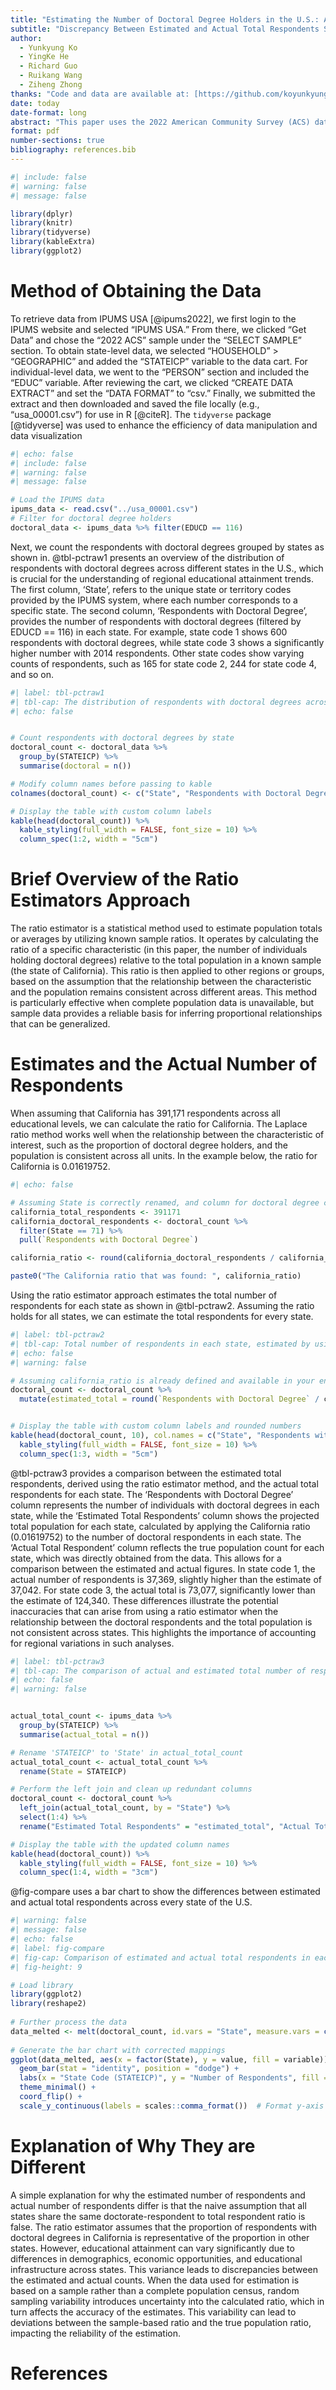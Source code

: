 ```yaml
---
title: "Estimating the Number of Doctoral Degree Holders in the U.S.: A Comparative Analysis Using Laplace Ratio Estimators"
subtitle: "Discrepancy Between Estimated and Actual Total Respondents Show Regional Variations in Educational Attainment"
author: 
  - Yunkyung Ko
  - YingKe He
  - Richard Guo
  - Ruikang Wang
  - Ziheng Zhong
thanks: "Code and data are available at: [https://github.com/koyunkyung/state_respondents](https://github.com/koyunkyung/state_respondents)."
date: today
date-format: long
abstract: "This paper uses the 2022 American Community Survey (ACS) data from IPUMS USA to estimate the total number of respondents with doctoral degrees across U.S. states using the Laplace ratio estimator. The estimated totals are compared to actual state-level respondent counts, highlighting discrepancies caused by regional variations in educational attainment. The results emphasize the limitations of applying a single ratio across diverse states and suggest that regional differences should be accounted for when using such estimation methods."
format: pdf
number-sections: true
bibliography: references.bib
---
```


```r
#| include: false
#| warning: false
#| message: false

library(dplyr)
library(knitr)
library(tidyverse)
library(kableExtra)
library(ggplot2)
```

# Method of Obtaining the Data

To retrieve data from IPUMS USA [@ipums2022], we first login to the IPUMS website and selected "IPUMS USA." From there, we clicked "Get Data" and chose the "2022 ACS" sample under the "SELECT SAMPLE" section. To obtain state-level data, we selected "HOUSEHOLD" \> "GEOGRAPHIC" and added the "STATEICP" variable to the data cart. For individual-level data, we went to the "PERSON" section and included the "EDUC" variable. After reviewing the cart, we clicked "CREATE DATA EXTRACT" and set the "DATA FORMAT" to "csv." Finally, we submitted the extract and then downloaded and saved the file locally (e.g., "usa_00001.csv") for use in R [@citeR]. The `tidyverse` package [@tidyverse] was used to enhance the efficiency of data manipulation and data visualization

```r
#| echo: false
#| include: false
#| warning: false
#| message: false

# Load the IPUMS data
ipums_data <- read.csv("../usa_00001.csv")
# Filter for doctoral degree holders
doctoral_data <- ipums_data %>% filter(EDUCD == 116)
```

Next, we count the respondents with doctoral degrees grouped by states as shown in. @tbl-pctraw1 presents an overview of the distribution of respondents with doctoral degrees across different states in the U.S., which is crucial for the understanding of regional educational attainment trends. The first column, 'State', refers to the unique state or territory codes provided by the IPUMS system, where each number corresponds to a specific state. The second column, 'Respondents with Doctoral Degree', provides the number of respondents with doctoral degrees (filtered by EDUCD == 116) in each state. For example, state code 1 shows 600 respondents with doctoral degrees, while state code 3 shows a significantly higher number with 2014 respondents. Other state codes show varying counts of respondents, such as 165 for state code 2, 244 for state code 4, and so on.

```r
#| label: tbl-pctraw1
#| tbl-cap: The distribution of respondents with doctoral degrees across states with different STATEICPs (**Note:** The table is being displayed with only the first part shown to optimize space.)
#| echo: false


# Count respondents with doctoral degrees by state
doctoral_count <- doctoral_data %>%
  group_by(STATEICP) %>%
  summarise(doctoral = n())

# Modify column names before passing to kable
colnames(doctoral_count) <- c("State", "Respondents with Doctoral Degree")

# Display the table with custom column labels
kable(head(doctoral_count)) %>%
  kable_styling(full_width = FALSE, font_size = 10) %>%
  column_spec(1:2, width = "5cm")

```

# Brief Overview of the Ratio Estimators Approach

The ratio estimator is a statistical method used to estimate population totals or averages by utilizing known sample ratios. It operates by calculating the ratio of a specific characteristic (in this paper, the number of individuals holding doctoral degrees) relative to the total population in a known sample (the state of California). This ratio is then applied to other regions or groups, based on the assumption that the relationship between the characteristic and the population remains consistent across different areas. This method is particularly effective when complete population data is unavailable, but sample data provides a reliable basis for inferring proportional relationships that can be generalized.

# Estimates and the Actual Number of Respondents

When assuming that California has 391,171 respondents across all educational levels, we can calculate the ratio for California. The Laplace ratio method works well when the relationship between the characteristic of interest, such as the proportion of doctoral degree holders, and the population is consistent across all units. In the example below, the ratio for California is 0.01619752. 

```r
#| echo: false

# Assuming State is correctly renamed, and column for doctoral degree count is "Respondents with Doctoral Degree"
california_total_respondents <- 391171
california_doctoral_respondents <- doctoral_count %>%
  filter(State == 71) %>%
  pull(`Respondents with Doctoral Degree`)

california_ratio <- round(california_doctoral_respondents / california_total_respondents, 5)

paste0("The California ratio that was found: ", california_ratio)

```

Using the ratio estimator approach estimates the total number of respondents for each state as shown in @tbl-pctraw2. Assuming the ratio holds for all states, we can estimate the total respondents for every state.


```r
#| label: tbl-pctraw2
#| tbl-cap: Total number of respondents in each state, estimated by using the ratio estimators approach (**Note:** The table is being displayed with only the first part shown to optimize space.)
#| echo: false
#| warning: false

# Assuming california_ratio is already defined and available in your environment
doctoral_count <- doctoral_count %>%
  mutate(estimated_total = round(`Respondents with Doctoral Degree` / california_ratio, 2))


# Display the table with custom column labels and rounded numbers
kable(head(doctoral_count, 10), col.names = c("State", "Respondents with Doctoral Degree", "Estimated Total Number of Respondents")) %>%
  kable_styling(full_width = FALSE, font_size = 10) %>%
  column_spec(1:3, width = "5cm")


```

@tbl-pctraw3 provides a comparison between the estimated total respondents, derived using the ratio estimator method, and the actual total respondents for each state. The 'Respondents with Doctoral Degree' column represents the number of individuals with doctoral degrees in each state, while the 'Estimated Total Respondents' column shows the projected total population for each state, calculated by applying the California ratio (0.01619752) to the number of doctoral respondents in each state. The 'Actual Total Respondent' column reflects the true population count for each state, which was directly obtained from the data. This allows for a comparison between the estimated and actual figures. In state code 1, the actual number of respondents is 37,369, slightly higher than the estimate of 37,042. For state code 3, the actual total is 73,077, significantly lower than the estimate of 124,340. These differences illustrate the potential inaccuracies that can arise from using a ratio estimator when the relationship between the doctoral respondents and the total population is not consistent across states. This highlights the importance of accounting for regional variations in such analyses.

\newpage

```r
#| label: tbl-pctraw3
#| tbl-cap: The comparison of actual and estimated total number of respondents in each state (**Note:** The table is being displayed with only the first part shown to optimize space.)
#| echo: false
#| warning: false


actual_total_count <- ipums_data %>%
  group_by(STATEICP) %>%
  summarise(actual_total = n())

# Rename 'STATEICP' to 'State' in actual_total_count
actual_total_count <- actual_total_count %>%
  rename(State = STATEICP)

# Perform the left join and clean up redundant columns
doctoral_count <- doctoral_count %>%
  left_join(actual_total_count, by = "State") %>%
  select(1:4) %>% 
  rename("Estimated Total Respondents" = "estimated_total", "Actual Total Respondents" = "actual_total")

# Display the table with the updated column names
kable(head(doctoral_count)) %>%
  kable_styling(full_width = FALSE, font_size = 10) %>%
  column_spec(1:4, width = "3cm")

```
@fig-compare uses a bar chart to show the differences between estimated and actual total respondents across every state of the U.S. 


```r
#| warning: false
#| message: false
#| echo: false
#| label: fig-compare
#| fig-cap: Comparison of estimated and actual total respondents in each state of U.S.
#| fig-height: 9

# Load library
library(ggplot2)
library(reshape2)
 
# Further process the data
data_melted <- melt(doctoral_count, id.vars = "State", measure.vars = c("Estimated Total Respondents", "Actual Total Respondents"))
 
# Generate the bar chart with corrected mappings
ggplot(data_melted, aes(x = factor(State), y = value, fill = variable)) +
  geom_bar(stat = "identity", position = "dodge") +
  labs(x = "State Code (STATEICP)", y = "Number of Respondents", fill = "Type") +
  theme_minimal() +
  coord_flip() +
  scale_y_continuous(labels = scales::comma_format())  # Format y-axis with commas

```

# Explanation of Why They are Different

A simple explanation for why the estimated number of respondents and actual number of respondents differ is that the naive assumption that all states share the same doctorate-respondent to total respondent ratio is false. The ratio estimator assumes that the proportion of respondents with doctoral degrees in California is representative of the proportion in other states. However, educational attainment can vary significantly due to differences in demographics, economic opportunities, and educational infrastructure across states. This variance leads to discrepancies between the estimated and actual counts. When the data used for estimation is based on a sample rather than a complete population census, random sampling variability introduces uncertainty into the calculated ratio, which in turn affects the accuracy of the estimates. This variability can lead to deviations between the sample-based ratio and the true population ratio, impacting the reliability of the estimation.


\newpage


# References